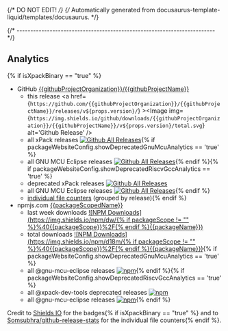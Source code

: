 {/* DO NOT EDIT! */}
{/* Automatically generated from docusaurus-template-liquid/templates/docusaurus. */}


{/* ------------------------------------------------------------------------ */}

## Analytics
{% if isXpackBinary == "true" %}
- GitHub [{{githubProjectOrganization}}/{{githubProjectName}}](https://github.com/{{githubProjectOrganization}}/{{githubProjectName}}/)
  - this release <a href={`https://github.com/{{githubProjectOrganization}}/{{githubProjectName}}/releases/v${props.version}/`} ><Image img={`https://img.shields.io/github/downloads/{{githubProjectOrganization}}/{{githubProjectName}}/v${props.version}/total.svg`} alt='Github Release' /></a>
  - all xPack releases [![Github All Releases](https://img.shields.io/github/downloads/{{githubProjectOrganization}}/{{githubProjectName}}/total.svg)](https://github.com/{{githubProjectOrganization}}/{{githubProjectName}}/releases){% if packageWebsiteConfig.showDeprecatedGnuMcuAnalytics == 'true' %}
  - all GNU MCU Eclipse releases [![Github All Releases](https://img.shields.io/github/downloads/gnu-mcu-eclipse/arm-none-eabi-gcc/total.svg)](https://github.com/gnu-mcu-eclipse/arm-none-eabi-gcc/releases){% endif %}{% if packageWebsiteConfig.showDeprecatedRiscvGccAnalytics == 'true' %}
  - deprecated xPack releases [![Github All Releases](https://img.shields.io/github/downloads/xpack-dev-tools/riscv-none-embed-gcc-xpack/total.svg)](https://github.com/xpack-dev-tools/riscv-none-embed-gcc-xpack/releases)
  - all GNU MCU Eclipse releases [![Github All Releases](https://img.shields.io/github/downloads/gnu-mcu-eclipse/riscv-none-gcc/total.svg)](https://github.com/gnu-mcu-eclipse/riscv-none-gcc/releases){% endif %}
  - [individual file counters](https://somsubhra.github.io/github-release-stats/?username={{githubProjectOrganization}}&repository={{githubProjectName}}) (grouped by release){% endif %}
- npmjs.com [{{packageScopedName}}](https://www.npmjs.com/package/{{packageScopedName}})
  - last week downloads [![NPM Downloads](https://img.shields.io/npm/dw/{% if packageScope != "" %}%40{{packageScope}}%2F{% endif %}{{packageName}})](https://www.npmjs.com/package/{{packageScopedName}}/)
  - total downloads [![NPM Downloads](https://img.shields.io/npm/d18m/{% if packageScope != "" %}%40{{packageScope}}%2F{% endif %}{{packageName}})](https://www.npmjs.com/package/{{packageScopedName}}/){% if packageWebsiteConfig.showDeprecatedGnuMcuAnalytics == 'true' %}
  - all @gnu-mcu-eclipse releases [![npm](https://img.shields.io/npm/dt/@gnu-mcu-eclipse/arm-none-eabi-gcc.svg)](https://www.npmjs.com/package/@gnu-mcu-eclipse/arm-none-eabi-gcc/){% endif %}{% if packageWebsiteConfig.showDeprecatedRiscvGccAnalytics == 'true' %}
  - all @xpack-dev-tools deprecated releases [![npm](https://img.shields.io/npm/dt/@xpack-dev-tools/riscv-none-embed-gcc.svg)](https://www.npmjs.com/package/@xpack-dev-tools/riscv-none-embed-gcc/)
  - all @gnu-mcu-eclipse releases [![npm](https://img.shields.io/npm/dt/@gnu-mcu-eclipse/riscv-none-gcc.svg)](https://www.npmjs.com/package/@gnu-mcu-eclipse/riscv-none-gcc/){% endif %}

Credit to [Shields IO](https://shields.io) for the badges{% if isXpackBinary == "true" %} and to
[Somsubhra/github-release-stats](https://github.com/Somsubhra/github-release-stats)
for the individual file counters{% endif %}.
